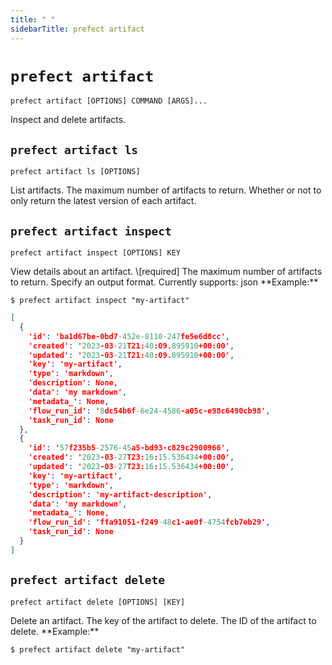 ```yaml
---
title: " "
sidebarTitle: prefect artifact
---
```


# `prefect artifact`



```command
prefect artifact [OPTIONS] COMMAND [ARGS]...
```



<Info>
Inspect and delete artifacts.
</Info>








## `prefect artifact ls`



```command
prefect artifact ls [OPTIONS]
```



<Info>
List artifacts.
</Info>






<AccordionGroup>




<Accordion title="Options" defaultOpen>

<ResponseField name="--limit">
    The maximum number of artifacts to return.
</ResponseField>

<ResponseField name="--all">
    Whether or not to only return the latest version of each artifact.
</ResponseField>

</Accordion>

</AccordionGroup>



## `prefect artifact inspect`



```command
prefect artifact inspect [OPTIONS] KEY
```



<Info>
View details about an artifact.
</Info>






<AccordionGroup>


<Accordion title="Arguments" defaultOpen>
<ResponseField name="KEY" type="string" required>
    \[required]
</ResponseField>
</Accordion>



<Accordion title="Options" defaultOpen>

<ResponseField name="--limit">
    The maximum number of artifacts to return.
</ResponseField>

<ResponseField name="--output">
    Specify an output format. Currently supports: json
</ResponseField>

</Accordion>

</AccordionGroup>


<Note>
**Example:**

`$ prefect artifact inspect "my-artifact"`
```json
[
  {
    'id': 'ba1d67be-0bd7-452e-8110-247fe5e6d8cc',
    'created': '2023-03-21T21:40:09.895910+00:00',
    'updated': '2023-03-21T21:40:09.895910+00:00',
    'key': 'my-artifact',
    'type': 'markdown',
    'description': None,
    'data': 'my markdown',
    'metadata_': None,
    'flow_run_id': '8dc54b6f-6e24-4586-a05c-e98c6490cb98',
    'task_run_id': None
  },
  {
    'id': '57f235b5-2576-45a5-bd93-c829c2900966',
    'created': '2023-03-27T23:16:15.536434+00:00',
    'updated': '2023-03-27T23:16:15.536434+00:00',
    'key': 'my-artifact',
    'type': 'markdown',
    'description': 'my-artifact-description',
    'data': 'my markdown',
    'metadata_': None,
    'flow_run_id': 'ffa91051-f249-48c1-ae0f-4754fcb7eb29',
    'task_run_id': None
  }
]
```
</Note>




## `prefect artifact delete`



```command
prefect artifact delete [OPTIONS] [KEY]
```



<Info>
Delete an artifact.
</Info>






<AccordionGroup>


<Accordion title="Arguments" defaultOpen>
<ResponseField name="KEY" type="string">
    The key of the artifact to delete.
</ResponseField>
</Accordion>



<Accordion title="Options" defaultOpen>

<ResponseField name="--id">
    The ID of the artifact to delete.
</ResponseField>

</Accordion>

</AccordionGroup>


<Note>
**Example:**

`$ prefect artifact delete "my-artifact"`
</Note>


